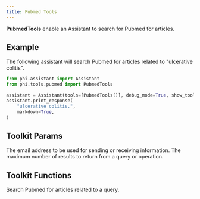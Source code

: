 ```yaml
---
title: Pubmed Tools
---
```


**PubmedTools** enable an Assistant to search for Pubmed for articles.

## Example

The following assistant will search Pubmed for articles related to "ulcerative colitis".

```python cookbook/tools/resend_tools.py
from phi.assistant import Assistant
from phi.tools.pubmed import PubmedTools

assistant = Assistant(tools=[PubmedTools()], debug_mode=True, show_tool_calls=True)
assistant.print_response(
    "ulcerative colitis.",
    markdown=True,
)
```

## Toolkit Params

<ResponseField name="email" type="str" default="your_email@example.com">
  The email address to be used for sending or receiving information.
</ResponseField>
<ResponseField name="max_results" type="int">
  The maximum number of results to return from a query or operation.
</ResponseField>

## Toolkit Functions

<ResponseField name="search_pubmed">
  Search Pubmed for articles related to a query.
</ResponseField>
